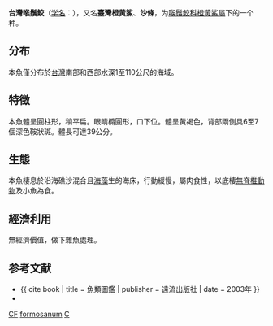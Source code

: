 {{Speciesbox 
| taxon = Cirrhoscyllium formosanum
| authority = [[Teng|Teng]], 1959
| status = DD 
| status_system = IUCN3.1
| range_map = Cirrhoscyllium formosanum distmap.png
| range_map_width = 250px
| synonyms = *''Nebrius formosanum''<br /><small>Teng, 1959</small>
}}

'''台灣喉鬚鮫'''（[[学名|学名]]：{{lang|la|'''''Cirrhoscyllium formosanum'''''}}），又名'''臺灣橙黃鯊'''、'''沙條'''，为[[喉鬚鮫科|喉鬚鮫科]][[橙黃鯊屬|橙黃鯊屬]]下的一个种。

==分布==
本魚僅分布於[[台灣|台灣]]南部和西部水深1至110公尺的海域。

==特徵==
本魚體呈圓柱形，稍平扁。眼睛橢圓形，口下位。體呈黃褐色，背部兩側具6至7個深色鞍狀斑。體長可達39公分。

==生態==
本魚棲息於沿海礁沙混合且[[海藻|海藻]]生的海床，行動緩慢，屬肉食性，以底棲[[無脊椎動物|無脊椎動物]]及小魚為食。

==經濟利用==
無經濟價值，做下雜魚處理。

==参考文献==
{{Reflist}}
*{{ cite book | title = 魚類圖鑑 | publisher = 遠流出版社 | date = 2003年 }}
* {{TaiBNET| zh=臺灣喉鬚鮫 | id=383136 | binomial=Cirrhoscyllium formosanum | authority=Teng, 1959 | var= | accessdate=2013-01-24}}

{{Taxonbar}}

[[Category:IUCN红色名录数据缺乏物种|CF]]
[[Category:橙黃鯊屬|formosanum]]
[[Category:1959年描述的魚類|C]]